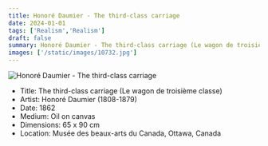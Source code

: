 ```yaml
---
title: Honoré Daumier - The third-class carriage
date: 2024-01-01
tags: ['Realism','Realism']
draft: false
summary: Honoré Daumier - The third-class carriage (Le wagon de troisième classe)
images: ['/static/images/10732.jpg']
---
```


![Honoré Daumier - The third-class carriage](/static/images/10732.jpg)

* Title: The third-class carriage (Le wagon de troisième classe)
* Artist: Honoré Daumier (1808-1879)
* Date: 1862
* Medium: Oil on canvas
* Dimensions: 65 x 90 cm
* Location: Musée des beaux-arts du Canada, Ottawa, Canada


